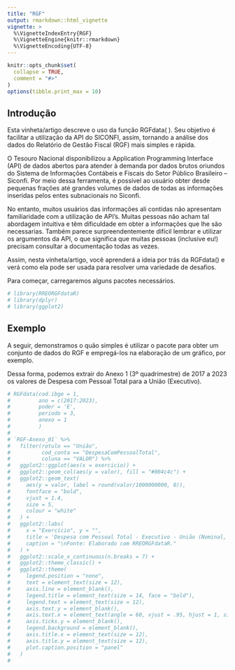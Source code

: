 ```yaml
---
title: "RGF"
output: rmarkdown::html_vignette
vignette: >
  %\VignetteIndexEntry{RGF}
  %\VignetteEngine{knitr::rmarkdown}
  %\VignetteEncoding{UTF-8}
---
```


```r
knitr::opts_chunk$set(
  collapse = TRUE,
  comment = "#>"
)
options(tibble.print_max = 10)
```

## Introdução

Esta vinheta/artigo descreve o uso da função RGFdata( ). Seu objetivo é facilitar a utilização da API do SICONFI, assim, tornando a análise dos dados do Relatório de Gestão Fiscal (RGF) mais simples e rápida.

O Tesouro Nacional disponibilizou a Application Programming Interface (API) de dados abertos para atender à demanda por dados brutos oriundos do Sistema de Informações Contábeis e Fiscais do Setor Público Brasileiro – Siconfi. Por meio dessa ferramenta, é possível ao usuário obter desde pequenas frações até grandes volumes de dados de todas as informações inseridas pelos entes subnacionais no Siconfi.

No entanto, muitos usuários das informações ali contidas não apresentam familiaridade com a utilização de API's. Muitas pessoas não acham tal abordagem intuitiva e têm dificuldade em obter a informações que lhe são necessarias. Também parece surpreendentemente difícil lembrar e utilizar os argumentos da API, o que significa que muitas pessoas (inclusive eu!) precisam consultar a documentação todas as vezes.

Assim, nesta vinheta/artigo, você aprenderá a ideia por trás da RGFdata() e verá como ela pode ser usada para resolver uma variedade de desafios.

Para começar, carregaremos alguns pacotes necessários.


```r
# library(RREORGFdataR)
# library(dplyr)
# library(ggplot2)
```

## Exemplo

A seguir, demonstramos o quão simples é utilizar o pacote para obter um conjunto de dados do RGF e empregá-los na elaboração de um gráfico, por exemplo. 

Dessa forma, podemos extrair do Anexo 1 (3º quadrimestre) de 2017 a 2023 os valores de Despesa com Pessoal Total para a União (Executivo).

```r
# RGFdata(cod.ibge = 1,
#         ano = c(2017:2023),
#         poder = 'E',
#         periodo = 3,
#         anexo = 1
#         )
# 
# `RGF-Anexo_01` %>% 
#   filter(rotulo == "União",
#          cod_conta == "DespesaComPessoalTotal",
#          coluna == "VALOR") %>% 
#   ggplot2::ggplot(aes(x = exercicio)) +
#   ggplot2::geom_col(aes(y = valor), fill = "#004c4c") +
#   ggplot2::geom_text(
#     aes(y = valor, label = round(valor/1000000000, 0)),
#     fontface = "bold",
#     vjust = 1.4,
#     size = 5,
#     colour = "white"
#   ) +
#   ggplot2::labs(
#     x = "Exercício", y = "",
#     title = 'Despesa com Pessoal Total - Executivo - União (Nominal, em Bilhões)',
#     caption = "\nFonte: Elaborado com RREORGFdataR."
#   ) +
#   ggplot2::scale_x_continuous(n.breaks = 7) +
#   ggplot2::theme_classic() +
#   ggplot2::theme(
#     legend.position = "none",
#     text = element_text(size = 12),
#     axis.line = element_blank(),
#     legend.title = element_text(size = 14, face = "bold"),
#     legend.text = element_text(size = 12),
#     axis.text.y = element_blank(),
#     axis.text.x = element_text(angle = 60, vjust = .95, hjust = 1, size = 10),
#     axis.ticks.y = element_blank(),
#     legend.background = element_blank(),
#     axis.title.x = element_text(size = 12),
#     axis.title.y = element_text(size = 12),
#     plot.caption.position = "panel"
#   )
#   

```
